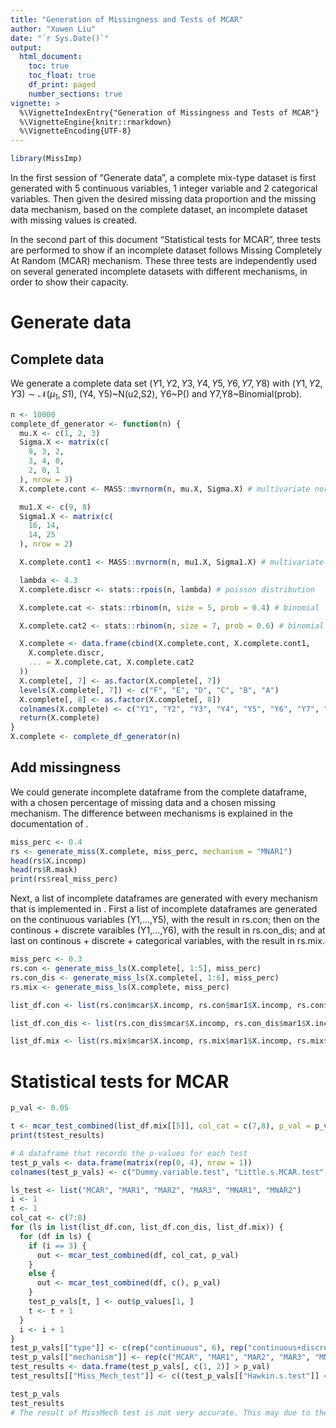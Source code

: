 ---
title: "Generation of Missingness and Tests of MCAR"
author: "Xuwen Liu"
date: "`r Sys.Date()`"
output:
  html_document:
    toc: true
    toc_float: true
    df_print: paged
    number_sections: true
vignette: >
  %\VignetteIndexEntry{"Generation of Missingness and Tests of MCAR"}
  %\VignetteEngine{knitr::rmarkdown}
  %\VignetteEncoding{UTF-8}
---

```{r dependencies, message=FALSE, warning=FALSE}
library(MissImp)
```

In the first session of "Generate data", a complete mix-type dataset is first generated with 5 continuous variables, 1 integer variable and 2 categorical variables. Then given the desired missing data proportion and the missing data mechanism, based on the complete dataset, an incomplete dataset with missing values is created. 

In the second part of this document "Statistical tests for MCAR", three tests are performed to show if an incomplete dataset follows Missing Completely At Random (MCAR) mechanism. These three tests are independently used on several generated incomplete datasets with different mechanisms, in order to show their capacity.

# Generate data

## Complete data

We generate a complete data set $(Y1, Y2, Y3, Y4, Y5, Y6, Y7, Y8)$ with $(Y1, Y2, Y3) \sim \mathcal{N}(\mu_1, S1)$, (Y4, Y5)~N(u2,S2), Y6~P(\lambda) and Y7,Y8~Binomial(prob). 

```{r Generate_complete_dataframe}
n <- 10000
complete_df_generator <- function(n) {
  mu.X <- c(1, 2, 3)
  Sigma.X <- matrix(c(
    9, 3, 2,
    3, 4, 0,
    2, 0, 1
  ), nrow = 3)
  X.complete.cont <- MASS::mvrnorm(n, mu.X, Sigma.X) # multivariate normal distribution

  mu1.X <- c(9, 8)
  Sigma1.X <- matrix(c(
    16, 14,
    14, 25
  ), nrow = 2)

  X.complete.cont1 <- MASS::mvrnorm(n, mu1.X, Sigma1.X) # multivariate normal distribution

  lambda <- 4.3
  X.complete.discr <- stats::rpois(n, lambda) # poisson distribution

  X.complete.cat <- stats::rbinom(n, size = 5, prob = 0.4) # binomial

  X.complete.cat2 <- stats::rbinom(n, size = 7, prob = 0.6) # binomial

  X.complete <- data.frame(cbind(X.complete.cont, X.complete.cont1,
    X.complete.discr,
    ... = X.complete.cat, X.complete.cat2
  ))
  X.complete[, 7] <- as.factor(X.complete[, 7])
  levels(X.complete[, 7]) <- c("F", "E", "D", "C", "B", "A")
  X.complete[, 8] <- as.factor(X.complete[, 8])
  colnames(X.complete) <- c("Y1", "Y2", "Y3", "Y4", "Y5", "Y6", "Y7", "Y8")
  return(X.complete)
}
X.complete <- complete_df_generator(n)
```

## Add missingness

We could generate incomplete dataframe from the complete dataframe, with a chosen percentage of missing data and a chosen missing mechanism. The difference between mechanisms is explained in the documentation of \code{generate_miss}.

```{r add_miss_one_mechanism}
miss_perc <- 0.4
rs <- generate_miss(X.complete, miss_perc, mechanism = "MNAR1")
head(rs$X.incomp)
head(rs$R.mask)
print(rs$real_miss_perc)
```

Next, a list of incomplete dataframes are generated with every mechanism that is implemented in \code{generate_miss}. First a list of incomplete dataframes are generated on the continuous variables (Y1,...,Y5), with the result in rs.con; then on the continous + discrete varaibles (Y1,...,Y6), with the result in rs.con_dis; and at last on continous + discrete + categorical variables, with the result in rs.mix.

```{r add_miss_all_mechanism}
miss_perc <- 0.3
rs.con <- generate_miss_ls(X.complete[, 1:5], miss_perc)
rs.con_dis <- generate_miss_ls(X.complete[, 1:6], miss_perc)
rs.mix <- generate_miss_ls(X.complete, miss_perc)
```

```{r list_of_incomplete_dataframes}
list_df.con <- list(rs.con$mcar$X.incomp, rs.con$mar1$X.incomp, rs.con$mar2$X.incomp, rs.con$mar3$X.incomp, rs.con$mnar1$X.incomp, rs.con$mnar2$X.incomp)

list_df.con_dis <- list(rs.con_dis$mcar$X.incomp, rs.con_dis$mar1$X.incomp, rs.con_dis$mar2$X.incomp, rs.con_dis$mar3$X.incomp, rs.con_dis$mnar1$X.incomp, rs.con_dis$mnar2$X.incomp)

list_df.mix <- list(rs.mix$mcar$X.incomp, rs.mix$mar1$X.incomp, rs.mix$mar2$X.incomp, rs.mix$mar3$X.incomp, rs.mix$mnar1$X.incomp, rs.mix$mnar2$X.incomp)
```

# Statistical tests for MCAR 

```{r p_val}
p_val <- 0.05
```

```{r tests_for_one_df}
t <- mcar_test_combined(list_df.mix[[5]], col_cat = c(7,8), p_val = p_val)
print(t$test_results)
```

```{r p_val_for_each_incomplete_data_with_each_test}
# A dataframe that records the p-values for each test
test_p_vals <- data.frame(matrix(rep(0, 4), nrow = 1))
colnames(test_p_vals) <- c("Dummy.variable.test", "Little.s.MCAR.test", "Hawkin.s.test", "Non.parametric.test")

ls_test <- list("MCAR", "MAR1", "MAR2", "MAR3", "MNAR1", "MNAR2")
i <- 1
t <- 1
col_cat <- c(7:8)
for (ls in list(list_df.con, list_df.con_dis, list_df.mix)) {
  for (df in ls) {
    if (i == 3) {
      out <- mcar_test_combined(df, col_cat, p_val)
    }
    else {
      out <- mcar_test_combined(df, c(), p_val)
    }
    test_p_vals[t, ] <- out$p_values[1, ]
    t <- t + 1
  }
  i <- i + 1
}
test_p_vals[["type"]] <- c(rep("continuous", 6), rep("continuous+discrete", 6), rep("mix", 6))
test_p_vals[["mechanism"]] <- rep(c("MCAR", "MAR1", "MAR2", "MAR3", "MNAR1", "MNAR2"), 3)
test_results <- data.frame(test_p_vals[, c(1, 2)] > p_val)
test_results[["Miss_Mech_test"]] <- c((test_p_vals[["Hawkin.s.test"]] < p_val) * (test_p_vals[["Non.parametric.test"]] < p_val) == 0)

test_p_vals
test_results
# The result of MissMech test is not very accurate. This may due to the problem of implementation in MissMech package, which is not available on CRAN anymore.
```

